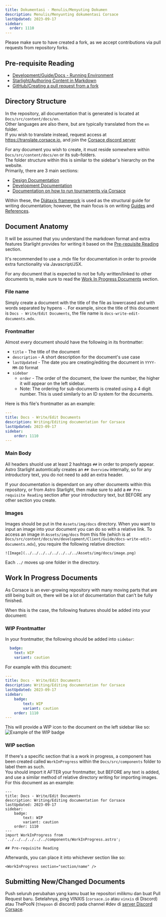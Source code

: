 ```yaml
---
title: Dokumentasi - Menulis/Menyuting Dokumen
description: Menulis/Menyunting dokumentasi Corsace
lastUpdated: 2023-09-17
sidebar:
  order: 1110
---
```



Please make sure to have created a fork, as we accept contributions via pull requests from repository forks.

## Pre-requisite Reading

*   [Development/Guide/Docs - Running Environment](../docs-running-environment)
*   [Starlight/Authoring Content in Markdown](https://starlight.astro.build/guides/authoring-content/)
*   [GitHub/Creating a pull request from a fork](https://docs.github.com/en/pull-requests/collaborating-with-pull-requests/proposing-changes-to-your-work-with-pull-requests/creating-a-pull-request-from-a-fork)

## Directory Structure

In the repository, all documentation that is generated is located at `Docs/src/content/docs/en`.\
Other languages are also there, but are typically translated from the `en` folder.\
If you wish to translate instead, request access at https://translate.corsace.io, and join the [Corsace discord server](https://discord.gg/Z6vEMsr)

For any document you wish to create, it must reside somewhere within `Docs/src/content/docs/en` or its sub-folders.\
The folder structure within this is similar to the sidebar's hierarchy on the website.\
Primarily, there are 3 main sections:

*   [Design Documentation](design)
*   [Development Documentation](development)
*   [Documentation on how to run tournaments via Corsace](tournaments)

Within these, the [Diátaxis framework](https://diataxis.fr/) is used as the structural guide for writing documentation; however, the main focus is on writing [Guides](https://diataxis.fr/how-to-guides/) and [References](https://diataxis.fr/reference/).

## Document Anatomy

It will be assumed that you understand the markdown format and extra features Starlight provides for writing it based on the [Pre-requisite Reading](#pre-requisite-reading) section.

It's recommended to use a .mdx file for documentation in order to provide extra functionality via Javascript/JSX.

For any document that is expected to not be fully written/linked to other documents to, make sure to read the [Work In Progress Documents](#work-in-progress-documents) section.

### File name

Simply create a document with the title of the file as lowercased and with words separated by hypens `-`.
For example, since the title of this document is `Docs - Write/Edit Documents`, the file name is `docs-write-edit-documents.mdx`.

### Frontmatter

Almost every document should have the following in its frontmatter:

*   `title` - The title of the document
*   `description` - A short description for the document's use case
*   `lastUpdated` - The date you are creating/editing the document in `YYYY-MM-DD` format
*   `sidebar`
    *   `order` - The order of the document, the lower the number, the higher it will appear on the left sidebar.
    *   Note: The ordering for sub-documents is created using a 4 digit number. This is used similarly to an ID system for the documents.

Here is this file's frontmatter as an example:

```yml
---
title: Docs - Write/Edit Documents
description: Writing/Editing documentation for Corsace
lastUpdated: 2023-09-17
sidebar:
    order: 1110
---
```

### Main Body

All headers shuold use at least 2 hashtags `##` in order to properly appear.\
Astro Starlight automtically creates an `## Overview` internally, so for any introductory text, you do not need to add an extra header.

If your documentation is dependant on any other documents within this repository, or from Astro Starlight, then make sure to add a `## Pre-requisite Reading` section after your introductory text, but BEFORE any other section you create.

### Images

Images should be put in the `Assets/img/docs` directory. When you want to input an image into your document you can do so with a relative link.
To access an image in `Assets/img/docs` from this file (which is at `Docs/src/content/docs/en/development/Client/Guide/docs-write-edit-documents.mdx`), you require the following relative direction:

```mdx
![Image](../../../../../../../../Assets/img/docs/image.png)
```

Each `../` moves up one folder in the directory.

## Work In Progress Documents

As Corsace is an ever-growing repository with many moving parts that are still being built on, there will be a lot of documentation that can't be fully finished.

When this is the case, the following features should be added into your document:

### WIP Frontmatter

In your frontmatter, the following should be added into `sidebar`:

```yml
  badge:
    text: WIP
    variant: caution
```

For example with this document:

```yml
---
title: Docs - Write/Edit Documents
description: Writing/Editing documentation for Corsace
lastUpdated: 2023-09-17
sidebar:
    badge:
        text: WIP
        variant: caution
    order: 1110
---
```

This will provide a WIP icon to the document on the left sidebar like so:\
![Example of the WIP badge](../../../../../../../../Assets/img/docs/wipExample.png)

### WIP section

If there's a specific section that is a work in progress, a component has been created called `WorkInProgress` within the `Docs/src/components` folder to label them as such.\
You should import it AFTER your frontmatter, but BEFORE any text is added, and use a similar method of relative directory writing for importing images.\
For this document as an example:

```mdx
---
title: Docs - Write/Edit Documents
description: Writing/Editing documentation for Corsace
lastUpdated: 2023-09-17
sidebar:
    badge:
        text: WIP
        variant: caution
    order: 1110
---
import WorkInProgress from '../../../../../../components/WorkInProgress.astro';

## Pre-requisite Reading
```

Afterwards, you can place it into whichever section like so:

```mdx
<WorkInProgress section="section/name" />
```

<WorkInProgress section="section/name" />

## Submitting New/Changed Documents

Push seluruh perubahan yang kamu buat ke repositori milikmu dan buat Pull Request baru. Setelahnya, ping VINXIS (`corsace.io` atau `vinxis` di Discord) atau ThePooN (`thepoon` di discord) pada channel #dev di [server Discord Corsace](https://discord.gg/Z6vEMsr).
